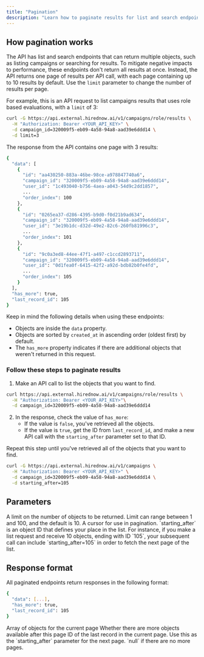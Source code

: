 ```yaml
---
title: "Pagination"
description: "Learn how to paginate results for list and search endpoints"
---
```


## How pagination works

The API has list and search endpoints that can return multiple objects, such as listing campaigns or searching for results. To mitigate negative impacts to performance, these endpoints don't return all results at once. Instead, the API returns one page of results per API call, with each page containing up to 10 results by default. Use the `limit` parameter to change the number of results per page.

For example, this is an API request to list campaigns results that uses role based evaluations, with a `limit` of 3:

<CodeGroup>

```bash cURL
curl -G https://api.external.hirednow.ai/v1/campaigns/role/results \
  -H "Authorization: Bearer <YOUR_API_KEY>" \
  -d campaign_id=320009f5-eb09-4a58-94a8-aad39e6ddd14 \
  -d limit=3

```

</CodeGroup>

The response from the API contains one page with 3 results:

<CodeGroup>

```bash Response
{
  "data": [
    {
      "id": "aa430250-883a-46be-98ce-a978847740a6",
      "campaign_id": "320009f5-eb09-4a58-94a8-aad39e6ddd14",
      "user_id": "1c493040-b756-4aea-a043-54d9c2dd1857",
      ...
      "order_index": 100
    },
    {
      "id": "0265ea37-d286-4395-b9d0-f0d21b9ad634",
      "campaign_id": "320009f5-eb09-4a58-94a8-aad39e6ddd14",
      "user_id": "3e19b1dc-d32d-49e2-82c6-260fb81996c3",
      ...
      "order_index": 101
    },
    {
      "id": "9c0a3ed8-44ee-47f1-a497-c1ccd2893711",
      "campaign_id": "320009f5-eb09-4a58-94a8-aad39e6ddd14",
      "user_id": "0d1fea0f-6415-42f2-a92d-bdb82b0fe4fd",
      ...
      "order_index": 105
    }
  ],
  "has_more": true,
  "last_record_id": 105
}
```

</CodeGroup>

Keep in mind the following details when using these endpoints:

- Objects are inside the `data` property.
- Objects are sorted by `created_at` in ascending order (oldest first) by default.
- The `has_more` property indicates if there are additional objects that weren't returned in this request.

### Follow these steps to paginate results

1. Make an API call to list the objects that you want to find.

<CodeGroup>

```bash cURL
curl https://api.external.hirednow.ai/v1/campaigns/role/results \
  -H "Authorization: Bearer <YOUR_API_KEY>"\
  -d campaign_id=320009f5-eb09-4a58-94a8-aad39e6ddd14
```

</CodeGroup>

2. In the response, check the value of `has_more`:
   - If the value is `false`, you've retrieved all the objects.
   - If the value is `true`, get the ID from `last_record_id`, and make a new API call with the `starting_after` parameter set to that ID.

Repeat this step until you've retrieved all of the objects that you want to find.

<CodeGroup>

```bash cURL
curl -G https://api.external.hirednow.ai/v1/campaigns \
  -H "Authorization: Bearer <YOUR_API_KEY>" \
  -d campaign_id=320009f5-eb09-4a58-94a8-aad39e6ddd14 \
  -d starting_after=105
```

</CodeGroup>

## Parameters

<ParamField query="limit" type="integer" default="10">
  A limit on the number of objects to be returned. Limit can range between 1 and
  100, and the default is 10.
</ParamField>

<ParamField query="starting_after" type="string">
  A cursor for use in pagination. `starting_after` is an object ID that defines
  your place in the list. For instance, if you make a list request and receive
  10 objects, ending with ID `105`, your subsequent call can include
  `starting_after=105` in order to fetch the next page of the list.
</ParamField>

## Response format

All paginated endpoints return responses in the following format:

<CodeGroup>

```bash Response
{
  "data": [...],
  "has_more": true,
  "last_record_id": 105
}
```

</CodeGroup>

<ResponseField name="data" type="array">
  Array of objects for the current page
</ResponseField>

<ResponseField name="has_more" type="boolean">
  Whether there are more objects available after this page
</ResponseField>

<ResponseField name="last_record_id" type="string">
  ID of the last record in the current page. Use this as the `starting_after`
  parameter for the next page. `null` if there are no more pages.
</ResponseField>
